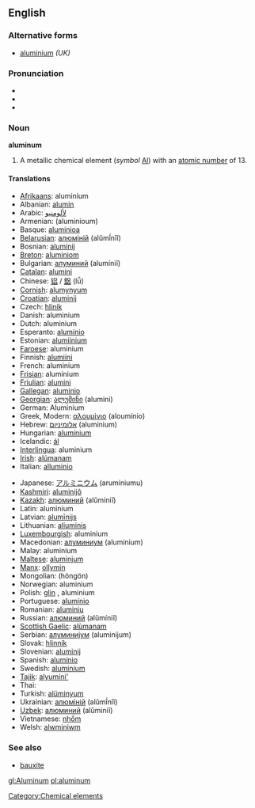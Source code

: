 ==English==

===Alternative forms===
*[[aluminium]] ''(UK)''

===Pronunciation===
*{{IPA|/əˈlumɪnəm/ ''or'' /əˈlumənəm/}}
*{{SAMPA|/@"lumIn@m/ ''or'' /@"lum@n@m/}}
*{{audio|en-us-aluminum.ogg|Audio (US)}}

===Noun===
'''aluminum'''

# A metallic chemical element (''symbol'' [[Al]]) with an [[atomic number]] of 13.

==== Translations ====
{{top}}
*[[Afrikaans]]: aluminium
*Albanian: [[alumin]]
*Arabic: [[لألومنيو]]
*Armenian: (aluminioum)
*Basque: [[aluminioa]]
*[[Belarusian]]: [[алюміній]] (alǔmî́nîĭ) {{m}}
*Bosnian: [[aluminij]]
*[[Breton]]: [[aluminiom]] {{m}}
*Bulgarian: [[алуминий]] (alumíniĭ) {{m}}
*[[Catalan]]: [[alumini]]
*Chinese: [[铝]] / [[鋁]] (lǚ)
*[[Cornish]]: [[alumynyum]]
*[[Croatian]]: [[aluminij]]
*Czech: [[hliník]]
*Danish: aluminium
*Dutch: aluminium {{n}}
*Esperanto: [[aluminio]]
*Estonian: [[alumiinium]]
*[[Faroese]]: aluminium
*Finnish: [[alumiini]]
*French: aluminium {{m}}
*[[Frisian]]: aluminium
*[[Friulian]]: [[alumini]]
*[[Gallegan]]: [[aluminio]]
*[[Georgian]]: [[ალუმინი]] (alumini)
*German: Aluminium {{n}}
*Greek, Modern: [[αλουμίνιο]] (aloumínio) {{n}}
*Hebrew: [[אלומיניום]] (aluminium)
*Hungarian: [[alumínium]]
*Icelandic: [[ál]]
*[[Interlingua]]: aluminium
*[[Irish]]: [[alúmanam]]
*Italian: [[alluminio]] {{m}}
{{mid}}
*Japanese: [[アルミニウム]] (aruminiumu)
*[[Kashmiri]]: [[aluminijô]]
*[[Kazakh]]: [[алюминий]] (alǔminiĭ)
*Latin: aluminium {{n}}
*Latvian: [[alumīnijs]]
*Lithuanian: [[aliuminis]]
*[[Luxembourgish]]: aluminium
*Macedonian: [[алуминиум]] (aluminium)
*Malay: aluminium
*[[Maltese]]: [[aluminjum]]
*[[Manx]]: [[ollymin]]
*Mongolian: {{RUchar|[[хөнгөн]]}} (höngön)
*Norwegian: aluminium
*Polish: [[glin]] {{m}}, aluminium {{m}}
*Portuguese: [[alumínio]] {{m}}
*Romanian: [[aluminiu]] {{n}}
*Russian: [[алюминий]] (alǔmíniĭ) {{m}}
*[[Scottish Gaelic]]: [[alùmanam]]
*Serbian: [[алуминијум]] (aluminijum) {{m}}
*Slovak: [[hlinník]]
*Slovenian: [[aluminij]]
*Spanish: [[alumínio]] {{m}}
*Swedish: [[aluminium#Swedish|aluminium]]
*[[Tajik]]: [[alyumini']]
*Thai: {{THchar|[[อะลูมินัม]]}}
*Turkish: [[alüminyum]]
*Ukrainian: [[алюміній]] (alǔmî́nîĭ) {{m}}
*[[Uzbek]]: [[алюминий]] (alǔminiĭ)
*Vietnamese: [[nhốm]]
*Welsh: [[alwminiwm]]
{{bottom}}

===See also===
*[[bauxite]]

[[Category:Chemical elements]]
{{wikipedia}}

[[gl:Aluminum]]
[[pl:aluminum]]